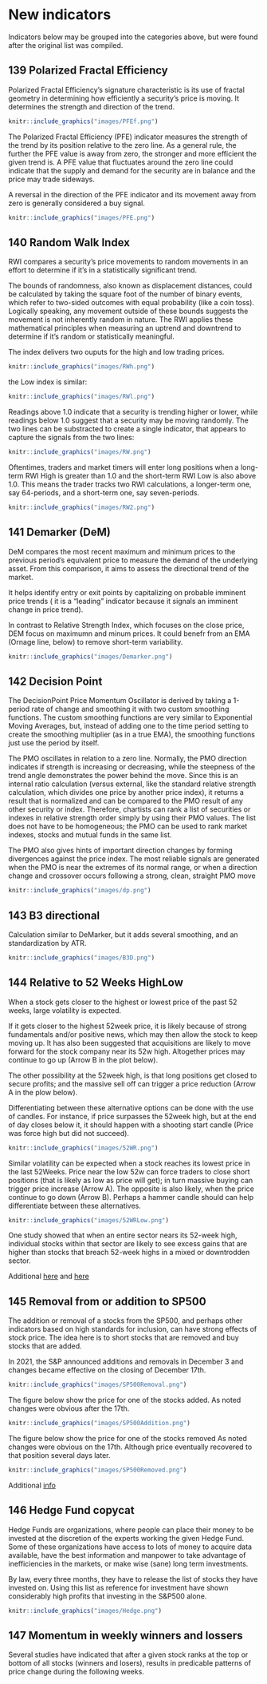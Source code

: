 # New indicators {}

Indicators below may be grouped into the categories above, but were found after the original list was compiled.

## 139 Polarized Fractal Efficiency {-}
Polarized Fractal Efficiency's signature characteristic is its use of fractal geometry in determining how efficiently a security's price is moving.  It determines the strength and direction of the trend.


```r
knitr::include_graphics("images/PFEf.png")
```

The Polarized Fractal Efficiency (PFE) indicator measures the strength of the trend by its position relative to the zero line. As a general rule, the further the PFE value is away from zero, the stronger and more efficient the given trend is. A PFE value that fluctuates around the zero line could indicate that the supply and demand for the security are in balance and the price may trade sideways. 

A reversal in the direction of the PFE indicator and its movement away from zero is generally considered a buy signal.


```r
knitr::include_graphics("images/PFE.png")
```

## 140 Random Walk Index {-}
RWI compares a security's price movements to random movements in an effort to determine if it's in a statistically significant trend.

The bounds of randomness, also known as displacement distances, could be calculated by taking the square foot of the number of binary events, which refer to two-sided outcomes with equal probability (like a coin toss). Logically speaking, any movement outside of these bounds suggests the movement is not inherently random in nature. The RWI applies these mathematical principles when measuring an uptrend and downtrend to determine if it's random or statistically meaningful. 

The index delivers two ouputs for the high and low trading prices.

```r
knitr::include_graphics("images/RWh.png")
```

the Low index is similar:

```r
knitr::include_graphics("images/RWl.png")
```

Readings above 1.0 indicate that a security is trending higher or lower, while readings below 1.0 suggest that a security may be moving randomly. The two lines can be substracted to create a single indicator, that appears to capture the signals from the two lines:
```r
knitr::include_graphics("images/RW.png")
```


Oftentimes, traders and market timers will enter long positions when a long-term RWI High is greater than 1.0 and the short-term RWI Low is also above 1.0. This means the trader tracks two RWI calculations, a longer-term one, say 64-periods, and a short-term one, say seven-periods. 

```r
knitr::include_graphics("images/RW2.png")
```

## 141 Demarker (DeM) {-}

DeM compares the most recent maximum and minimum prices to the previous period's equivalent price to measure the demand of the underlying asset. From this comparison, it aims to assess the directional trend of the market. 

It helps identify entry or exit points by capitalizing on probable imminent price trends ( it is a “leading” indicator because it signals an imminent change in price trend).

In contrast to  Relative Strength Index, which focuses on the close price, DEM focus on maximumn and minum prices. It could benefr from an EMA (Ornage line, below) to remove short-term variability.


```r
knitr::include_graphics("images/Demarker.png")
```


## 142 Decision Point {-}
The DecisionPoint Price Momentum Oscillator is derived by taking a 1-period rate of change and smoothing it with two custom smoothing functions. The custom smoothing functions are very similar to Exponential Moving Averages, but, instead of adding one to the time period setting to create the smoothing multiplier (as in a true EMA), the smoothing functions just use the period by itself. 

The PMO oscillates in relation to a zero line. Normally, the PMO direction indicates if strength is increasing or decreasing, while the steepness of the trend angle demonstrates the power behind the move. Since this is an internal ratio calculation (versus external, like the standard relative strength calculation, which divides one price by another price index), it returns a result that is normalized and can be compared to the PMO result of any other security or index. Therefore, chartists can rank a list of securities or indexes in relative strength order simply by using their PMO values. The list does not have to be homogeneous; the PMO can be used to rank market indexes, stocks and mutual funds in the same list. 

The PMO also gives hints of important direction changes by forming divergences against the price index. The most reliable signals are generated when the PMO is near the extremes of its normal range, or when a direction change and crossover occurs following a strong, clean, straight PMO move

```r
knitr::include_graphics("images/dp.png")
```

## 143 B3 directional {-}
Calculation similar to DeMarker, but it adds several smoothing, and an standardization by ATR.

```r
knitr::include_graphics("images/B3D.png")
```

## 144 Relative to 52 Weeks HighLow {-}

When a stock gets closer to the highest or lowest price of the past 52 weeks, large volatility is expected.

If it gets closer to the highest 52week price, it is likely because of strong fundamentals and/or positive news, which may then allow the stock to keep moving up. It has also been suggested that acquisitions are likely to move forward for the stock company near its 52w high. Altogether prices may continue to go up (Arrow B in the plot below).

The other possibility at the 52week high, is that long positions get closed to secure profits; and the massive sell off can trigger a price reduction (Arrow A in the plow below).

Differentiating between these alternative options can be done with the use of candles. For instance, if price surpasses the 52week high, but at the end of day closes below it, it should happen with a shooting start candle (Price was force high but did not succeed).


```r
knitr::include_graphics("images/52WR.png")
```

Similar volatility can be expected when a stock reaches its lowest price in the last 52Weeks. Price near the low 52w can force traders to close short positions (that is likely as low as price will get); in turn massive buying can trigger price increase (Arrow A). The opposite is also likely, when the price continue to go down (Arrow B). Perhaps a hammer candle should can help differentiate between these alternatives.

```r
knitr::include_graphics("images/52WRLow.png")
```
One study showed that when an entire sector nears its 52-week high, individual stocks within that sector are likely to see excess gains that are higher than stocks that breach 52-week highs in a mixed or downtrodden sector.


Additional [here](https://www.moneycrashers.com/52-week-high-stocks/)
and [here](https://www.investopedia.com/terms/1/52weekhighlow.asp)

## 145 Removal from or addition to SP500 {-}
The addition or removal of a stocks from the SP500, and perhaps other indicators based on high standards for inclusion, can have strong effects of stock price. The idea here is to short stocks that are removed and buy stocks that are added.

In 2021, the S&P announced additions and removals in December 3 and changes became effective on the closing of December 17th.

```r
knitr::include_graphics("images/SP500Removal.png")
```

The figure below show the price for one of the stocks added. As noted changes were obvious after the 17th.
```r
knitr::include_graphics("images/SP500Addition.png")
```


The figure below show the price for one of the stocks removed As noted changes were obvious on the 17th. Although price eventually recovered to that position several days later.
```r
knitr::include_graphics("images/SP500Removed.png")
```


Additional [info](https://www.smartkarma.com/insights/s-p500-rebalance-for-december-2021-rearranging-the-deckchairs)

## 146 Hedge Fund copycat {-}
Hedge Funds are organizations, where people can place their money to be invested at the discretion of the experts working the given Hedge Fund. Some of these organizations have access to lots of money to acquire data available, have the best information and manpower to take advantage of inefficiencies in the markets, or make wise (sane) long term investments.

By law, every three months, they have to release the list of stocks they have invested on. Using this list as reference for investment have shown considerably high profits that investing in the S&P500 alone.

```r
knitr::include_graphics("images/Hedge.png")
```

## 147 Momentum in weekly winners and lossers {-}
Several studies have indicated that after a given stock ranks at the top or bottom of all stocks (winners and losers), results in predicable patterns of price change during the following weeks.
